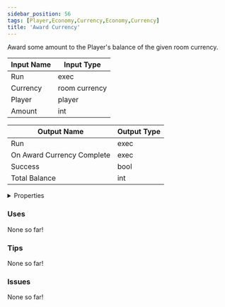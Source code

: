 ```yaml
---
sidebar_position: 56
tags: [Player,Economy,Currency,Economy,Currency]
title: 'Award Currency'
---
```


Award some amount to the Player's balance of the given room currency.



<DocusaurusSvg />

| Input Name | Input Type |
|-----------|-----------|
| Run | exec |
| Currency | room currency |
| Player | player |
| Amount | int |

| Output Name | Output Type |
|-----------|-----------|
| Run | exec |
| On Award Currency Complete | exec |
| Success | bool |
| Total Balance | int |


<details>
  <summary>Properties</summary>
  <div>
    <div>
    <table>
      <thead>
        <tr>
          <th>Is beta required?</th>
          <th>❌</th>
        </tr>
        <tr>
          <th>Is this chip a trolling risk?</th>
          <th>No</th>
        </tr>
        <tr>
          <th>Is this chip a role assignment risk?</th>
          <th>No</th>
        </tr>
        <tr>
          <th>Chip UUID</th>
          <th>9ad9cfa5-da73-4bc6-b53e-e2fdc265998f</th>
        </tr>
        <tr>
          <th>Room availability</th>
          <th>Rooms V1 only</th>
        </tr>
      </thead>
    </table>
    </div>
  </div>
</details>

### Uses

None so far!

### Tips

None so far!

### Issues

None so far!